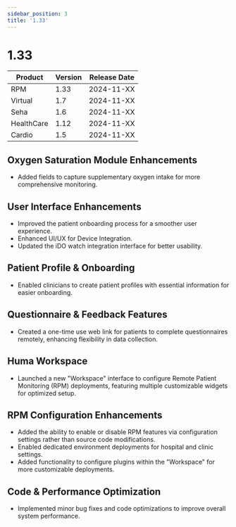 ```yaml
---
sidebar_position: 3
title: '1.33'
---
```


# 1.33
| Product | Version | Release Date |
|---------|---------|--------------|
| RPM    | 1.33    | 2024-11-XX   |
| Virtual     | 1.7        | 2024-11-XX   |
| Seha  | 1.6        | 2024-11-XX   |
| HealthCare  | 1.12        | 2024-11-XX   |
| Cardio  | 1.5        | 2024-11-XX   |

## Oxygen Saturation Module Enhancements
- Added fields to capture supplementary oxygen intake for more comprehensive monitoring.

## User Interface Enhancements
- Improved the patient onboarding process for a smoother user experience.
- Enhanced UI/UX for Device Integration.
- Updated the iDO watch integration interface for better usability.

## Patient Profile & Onboarding
- Enabled clinicians to create patient profiles with essential information for easier onboarding.

## Questionnaire & Feedback Features
- Created a one-time use web link for patients to complete questionnaires remotely, enhancing flexibility in data collection.

## Huma Workspace
- Launched a new "Workspace" interface to configure Remote Patient Monitoring (RPM) deployments, featuring multiple customizable widgets for optimized setup.

## RPM Configuration Enhancements
- Added the ability to enable or disable RPM features via configuration settings rather than source code modifications.
- Enabled dedicated environment deployments for hospital and clinic settings.
- Added functionality to configure plugins within the "Workspace" for more customizable deployments.

## Code & Performance Optimization
- Implemented minor bug fixes and code optimizations to improve overall system performance.


